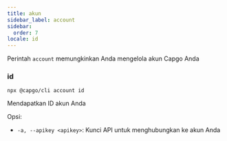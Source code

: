 ```yaml
---
title: akun
sidebar_label: account
sidebar:
  order: 7
locale: id
---
```


Perintah `account` memungkinkan Anda mengelola akun Capgo Anda

### id

`npx @capgo/cli account id`

Mendapatkan ID akun Anda

Opsi:

- `-a, --apikey <apikey>`: Kunci API untuk menghubungkan ke akun Anda